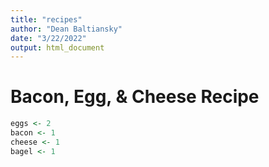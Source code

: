 ```yaml
---
title: "recipes"
author: "Dean Baltiansky"
date: "3/22/2022"
output: html_document
---
```


# Bacon, Egg, & Cheese Recipe

```r
eggs <- 2
bacon <- 1
cheese <- 1
bagel <- 1
```



